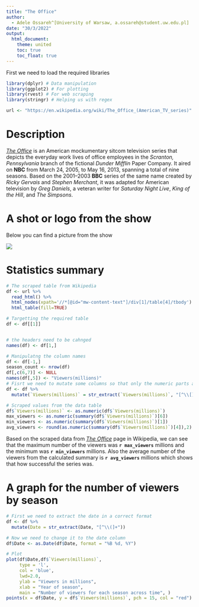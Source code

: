 ```yaml
---
title: "The Office"
author: 
  - Adele Ossareh^[University of Warsaw, a.ossareh@student.uw.edu.pl]
date: "30/3/2022"
output: 
  html_document:
    theme: united
    toc: true
    toc_float: true
---
```

First we need to load the required libraries
```r
library(dplyr) # Data manipulation
library(ggplot2) # For plotting
library(rvest) # For web scraping
library(stringr) # Helping us with regex
```

```r
url <- "https://en.wikipedia.org/wiki/The_Office_(American_TV_series)"
```

# Description 
[*The Office*](url) is an American mockumentary sitcom television series that depicts the everyday work lives of office employees in the *Scranton, Pennsylvania* branch of the fictional *Dunder Mifflin* Paper Company. It aired on **NBC** from March 24, 2005, to May 16, 2013, spanning a total of nine seasons. Based on the 2001–2003 **BBC** series of the same name created by *Ricky Gervais* and *Stephen Merchant*, it was adapted for American television by *Greg Daniels*, a veteran writer for *Saturday Night Live*, *King of the Hill*, and *The Simpsons*. 


# A shot or logo from the show
Below you can find a picture from the show

<img src=https://www.denofgeek.com/wp-content/uploads/2020/03/the-office-nbc.png?resize=768%2C432>

# Statistics summary
```r
# The scraped table from Wikipedia
df <- url %>%
  read_html() %>% 
  html_nodes(xpath='//*[@id="mw-content-text"]/div[1]/table[4]/tbody') %>% 
  html_table(fill=TRUE)

# Targetting the required table
df <- df[[1]]


# the headers need to be cahnged
names(df) <- df[1,]

# Manipulatng the column names
df <- df[-1,] 
season_count <- nrow(df)
df[,c(6,7)] <- NULL
names(df[,5]) <- "Viewers(millions)"
# Fisrt we need to mutate some columns so that only the numeric parts are selected
df <- df %>%
  mutate(`Viewers(millions)` = str_extract(`Viewers(millions)`, "[^\\[]+"))

# Scraped values from the data table
df$`Viewers(millions)` <- as.numeric(df$`Viewers(millions)`)
max_viewers <- as.numeric(summary(df$`Viewers(millions)`)[6])
min_viewers <- as.numeric(summary(df$`Viewers(millions)`)[1])
avg_viewers <- round(as.numeric(summary(df$`Viewers(millions)`)[4]),2)
```

Based on the scraped data from [*The Office*](url) page in Wikipedia, we can see that the maximum number of the viewers was **`r max_viewers`** millions and the minimum was **`r min_viewers`** millions. Also the average number of the viewers from the calculated summary is **`r avg_viewers`** millions which shows that how successful the series was.

# A graph for the number of viewers by season
```r
# First we need to extract the date in a correct format
df <- df %>%
  mutate(Date = str_extract(Date, "[^\\(]+")) 

# Now we need to change it to the date column
df$Date <- as.Date(df$Date, format = "%B %d, %Y")

# Plot
plot(df$Date,df$`Viewers(millions)`,
     type = 'l',
     col = 'blue', 
     lwd=2.0,
     ylab = "Viewers in millions", 
     xlab = "Year of season",
     main = "Number of viewers for each season across time", )
points(x = df$Date, y = df$`Viewers(millions)`, pch = 15, col = "red")
```